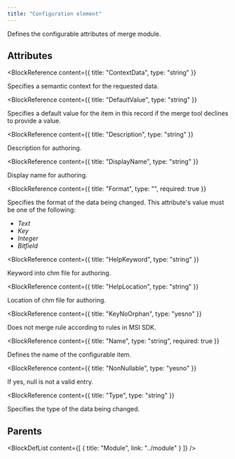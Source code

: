 ```yaml
---
title: "Configuration element"
---
```



Defines the configurable attributes of merge module.


## Attributes

<BlockWrapper>

  <BlockReference
    content={{
      title: "ContextData",
      type: "string"
    }}
  >
  Specifies a semantic context for the requested data.
  </BlockReference>

  <BlockReference
    content={{
      title: "DefaultValue",
      type: "string"
    }}
  >
  Specifies a default value for the item in this record if the merge tool declines to provide a value.
  </BlockReference>

  <BlockReference
    content={{
      title: "Description",
      type: "string"
    }}
  >
  Description for authoring.
  </BlockReference>

  <BlockReference
    content={{
      title: "DisplayName",
      type: "string"
    }}
  >
  Display name for authoring.
  </BlockReference>

  <BlockReference
    content={{
      title: "Format",
      type: "",
      required: true
    }}
  >
  Specifies the format of the data being changed. This attribute's value must be one of the following:
  - *Text*
  - *Key*
  - *Integer*
  - *Bitfield*
  </BlockReference>

  <BlockReference
    content={{
      title: "HelpKeyword",
      type: "string"
    }}
  >
  Keyword into chm file for authoring.
  </BlockReference>

  <BlockReference
    content={{
      title: "HelpLocation",
      type: "string"
    }}
  >
  Location of chm file for authoring.
  </BlockReference>

  <BlockReference
    content={{
      title: "KeyNoOrphan",
      type: "yesno"
    }}
  >
  Does not merge rule according to rules in MSI SDK.
  </BlockReference>

  <BlockReference
    content={{
      title: "Name",
      type: "string",
      required: true
    }}
  >
  Defines the name of the configurable item.
  </BlockReference>

  <BlockReference
    content={{
      title: "NonNullable",
      type: "yesno"
    }}
  >
  If yes, null is not a valid entry.
  </BlockReference>

  <BlockReference
    content={{
      title: "Type",
      type: "string"
    }}
  >
  Specifies the type of the data being changed.
  </BlockReference>

</BlockWrapper>


## Parents

<BlockDefList content={[
    {
      title: "Module",
      link: "../module"
    }
  ]}
/>